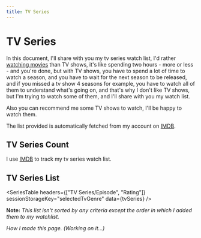 ```yaml
---
title: TV Series
---
```



# TV Series <RiMovieLine />

In this document, I'll share with you my tv series watch list, I'd rather [watching movies](movies) than TV shows, it's like spending two hours - more or less - and
you're done, but with TV shows, you have to spend a lot of time to watch a season, and you have to wait for the next season to be released, and if you missed a tv show 4 seasons for example,
you have to watch all of them to understand what's going on, and that's why I don't like TV shows, but I'm trying to watch some of them, and I'll share with you my watch list.

Also you can recommend me some TV shows to watch, I'll be happy to watch them.

<div style={{ height: 600 }}>
  <Chart data={tvSeries} sessionStorageKey="selectedTvGenre" />
</div>

The list provided is automatically fetched from my account on [IMDB](https://www.imdb.com/user/ur46282417/watchlist?sort=list_order%2Casc&title_type=tvSeries&view=detail).

## TV Series Count <ItemsCount data={tvSeries} sessionStorageKey="selectedTvGenre" />

I use [IMDB](https://www.imdb.com/user/ur46282417/watchlist?sort=list_order%2Casc&title_type=tvSeries&view=detail) to track my tv series watch list.

## TV Series List

<SeriesTable
  headers={["TV Series/Episode", "Rating"]}
  sessionStorageKey="selectedTvGenre"
  data={tvSeries}
/>

**Note:** _This list isn't sorted by any criteria except the order in which I added
them to my watchlist._

_How I made this page. (Working on it...)_
